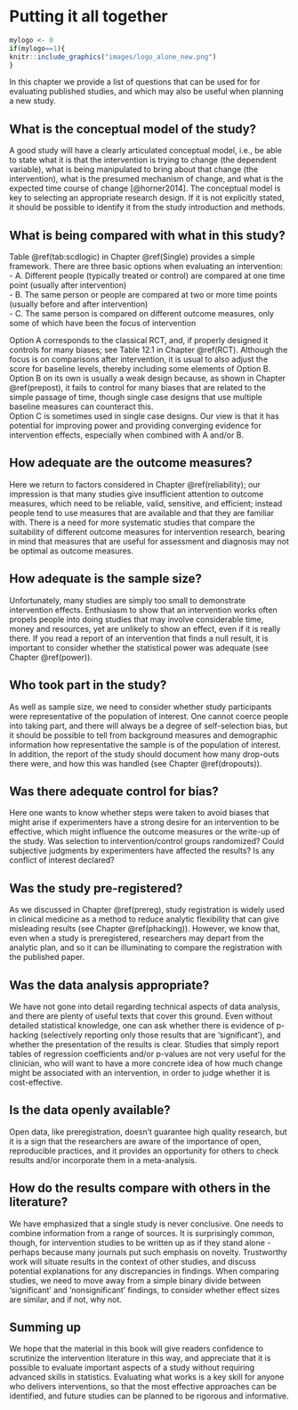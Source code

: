 # Putting it all together {#final}

```r
mylogo <- 0
if(mylogo==1){
knitr::include_graphics("images/logo_alone_new.png")
}
```

In this chapter we provide a list of questions that can be used for for evaluating published studies, and which may also be useful when planning a new study.

## What is the conceptual model of the study?

A good study will have a clearly articulated conceptual model, i.e., be able to state what it is that the intervention is trying to change (the dependent variable), what is being manipulated to bring about that change (the intervention), what is the presumed mechanism of change, and what is the expected time course of change [@horner2014]. The conceptual model is key to selecting an appropriate research design. If it is not explicitly stated, it should be possible to identify it from the study introduction and methods. \index{conceptual model}

## What is being compared with what in this study?

Table \@ref(tab:scdlogic) in Chapter \@ref(Single) provides a simple framework. There are three basic options when evaluating an intervention:\
- A. Different people (typically treated or control) are compared at one time point (usually after intervention)\
- B. The same person or people are compared at two or more time points (usually before and after intervention)\
- C. The same person is compared on different outcome measures, only some of which have been the focus of intervention

Option A corresponds to the classical RCT, and, if properly designed it controls for many biases; see Table 12.1 in Chapter \@ref(RCT). Although the focus is on comparisons after intervention, it is usual to also adjust the score for baseline levels, thereby including some elements of Option B. Option B on its own is usually a weak design because, as shown in Chapter \@ref(prepost), it fails to control for many biases that are related to the simple passage of time, though single case designs that use multiple baseline measures can counteract this.\
Option C is sometimes used in single case designs. Our view is that it has potential for improving power and providing converging evidence for intervention effects, especially when combined with A and/or B.

## How adequate are the outcome measures?

Here we return to factors considered in Chapter \@ref(reliability); our impression is that many studies give insufficient attention to outcome measures, which need to be reliable, valid, sensitive, and efficient; instead people tend to use measures that are available and that they are familiar with. There is a need for more systematic studies that compare the suitability of different outcome measures for intervention research, bearing in mind that measures that are useful for assessment and diagnosis may not be optimal as outcome measures.\index{outcome measures}

## How adequate is the sample size?

Unfortunately, many studies are simply too small to demonstrate intervention effects. Enthusiasm to show that an intervention works often propels people into doing studies that may involve considerable time, money and resources, yet are unlikely to show an effect, even if it is really there. If you read a report of an intervention that finds a null result, it is important to consider whether the statistical power was adequate (see Chapter \@ref(power)).\index{sample size}

## Who took part in the study?

As well as sample size, we need to consider whether study participants were representative of the population of interest. One cannot coerce people into taking part, and there will always be a degree of self-selection bias, but it should be possible to tell from background measures and demographic information how representative the sample is of the population of interest. In addition, the report of the study should document how many drop-outs there were, and how this was handled (see Chapter \@ref(dropouts)).\index{dropouts}

## Was there adequate control for bias?

Here one wants to know whether steps were taken to avoid biases that might arise if experimenters have a strong desire for an intervention to be effective, which might influence the outcome measures or the write-up of the study. Was selection to intervention/control groups randomized? Could subjective judgments by experimenters have affected the results? Is any conflict of interest declared?\index{bias!controlling for}

## Was the study pre-registered?

As we discussed in Chapter \@ref(prereg), study registration is widely used in clinical medicine as a method to reduce analytic flexibility that can give misleading results (see Chapter \@ref(phacking)). However, we know that, even when a study is preregistered, researchers may depart from the analytic plan, and so it can be illuminating to compare the registration with the published paper.\index{registration!pre-registration}

## Was the data analysis appropriate?

We have not gone into detail regarding technical aspects of data analysis, and there are plenty of useful texts that cover this ground. Even without detailed statistical knowledge, one can ask whether there is evidence of p-hacking (selectively reporting only those results that are 'significant'), and whether the presentation of the results is clear. Studies that simply report tables of regression coefficients and/or p-values are not very useful for the clinician, who will want to have a more concrete idea of how much change might be associated with an intervention, in order to judge whether it is cost-effective.\index{p-hacking}

## Is the data openly available?

Open data, like preregistration, doesn't guarantee high quality research, but it is a sign that the researchers are aware of the importance of open, reproducible practices, and it provides an opportunity for others to check results and/or incorporate them in a meta-analysis.\index{open data}

## How do the results compare with others in the literature?

We have emphasized that a single study is never conclusive. One needs to combine information from a range of sources. It is surprisingly common, though, for intervention studies to be written up as if they stand alone - perhaps because many journals put such emphasis on novelty. Trustworthy work will situate results in the context of other studies, and discuss potential explanations for any discrepancies in findings. When comparing studies, we need to move away from a simple binary divide between 'significant' and 'nonsignificant' findings, to consider whether effect sizes are similar, and if not, why not.

## Summing up

We hope that the material in this book will give readers confidence to scrutinize the intervention literature in this way, and appreciate that it is possible to evaluate important aspects of a study without requiring advanced skills in statistics. Evaluating what works is a key skill for anyone who delivers interventions, so that the most effective approaches can be identified, and future studies can be planned to be rigorous and informative.

